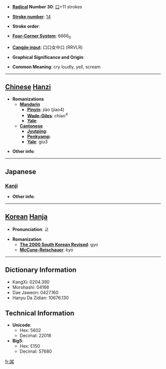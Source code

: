 * '''[[Wiktionary:Chinese radical index| Radical]] Number 30''': [[Wiktionary:Chinese radical index 口|口]]+11 strokes

* '''[[Wiktionary:Chinese total strokes index|Stroke number]]''': [[Wiktionary:Chinese total strokes index 14|14]]

* '''Stroke order''': 

* '''[[Wiktionary:Chinese four corner index|Four-Corner System]]''': 6666<sub>0</sub>

* '''[[Wiktionary:Chinese Cangjie index|Cangjie input]]''': 口口女中口 (RRVLR)

* '''Graphical Significance and Origin''': 

* '''Common Meaning''': cry loudly, yell, scream

----

== [[Chinese]] [[Hanzi]] ==

* '''Romanizations'''
** '''[[Mandarin]]'''
*** '''[[Pinyin]]''': jiào (jiao4)
*** '''[[Wade-Giles]]''': chiao<sup>4</sup>
*** '''[[Yale]]''': 
** '''[[Cantonese]]'''
*** '''[[Jyutping]]''':
*** '''[[Penkyamp]]''': 
*** '''[[Yale]]''': giu3

* '''Other info''': 

----

==Japanese==
===[[Kanji]]===
{{kanji|on readings=[[きょう]] (kyō)
|kun readings=[[さける]] (sakeru)
}}

* '''Other info''':  

----

== [[Korean]] [[Hanja]] ==

* '''Pronunciation''': 교

* '''Romanization'''
** '''[[The 2000 South Korean Revised Romanization|The 2000 South Korean Revised]]''': gyo
** '''[[McCune-Reischauer]]''': kyo

----

== Dictionary Information ==

* KangXi: 0204.390
* Morohashi: 04166
* Dae Jaweon: 0427.160
* Hanyu Da Zidian: 10676.130

== Technical Information ==

* '''Unicode''':
** Hex: 5602
** Decimal: 22018
* '''Big5''':
** Hex: E150
** Decimal: 57680

[[fr:嘂]]